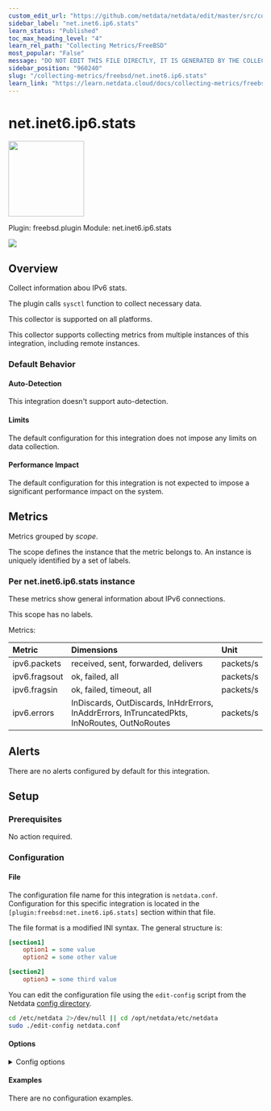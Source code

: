 ```yaml
---
custom_edit_url: "https://github.com/netdata/netdata/edit/master/src/collectors/freebsd.plugin/metadata.yaml"
sidebar_label: "net.inet6.ip6.stats"
learn_status: "Published"
toc_max_heading_level: "4"
learn_rel_path: "Collecting Metrics/FreeBSD"
most_popular: "False"
message: "DO NOT EDIT THIS FILE DIRECTLY, IT IS GENERATED BY THE COLLECTOR'S metadata.yaml FILE"
sidebar_position: "960240"
slug: "/collecting-metrics/freebsd/net.inet6.ip6.stats"
learn_link: "https://learn.netdata.cloud/docs/collecting-metrics/freebsd/net.inet6.ip6.stats"
---
```



# net.inet6.ip6.stats


<img src="https://netdata.cloud/img/network.svg" width="150"/>


Plugin: freebsd.plugin
Module: net.inet6.ip6.stats

<img src="https://img.shields.io/badge/maintained%20by-Netdata-%2300ab44" />

## Overview

Collect information abou IPv6 stats.

The plugin calls `sysctl` function to collect necessary data.

This collector is supported on all platforms.

This collector supports collecting metrics from multiple instances of this integration, including remote instances.


### Default Behavior

#### Auto-Detection

This integration doesn't support auto-detection.

#### Limits

The default configuration for this integration does not impose any limits on data collection.

#### Performance Impact

The default configuration for this integration is not expected to impose a significant performance impact on the system.


## Metrics

Metrics grouped by *scope*.

The scope defines the instance that the metric belongs to. An instance is uniquely identified by a set of labels.



### Per net.inet6.ip6.stats instance

These metrics show general information about IPv6 connections.

This scope has no labels.

Metrics:

| Metric | Dimensions | Unit |
|:------|:----------|:----|
| ipv6.packets | received, sent, forwarded, delivers | packets/s |
| ipv6.fragsout | ok, failed, all | packets/s |
| ipv6.fragsin | ok, failed, timeout, all | packets/s |
| ipv6.errors | InDiscards, OutDiscards, InHdrErrors, InAddrErrors, InTruncatedPkts, InNoRoutes, OutNoRoutes | packets/s |



## Alerts

There are no alerts configured by default for this integration.


## Setup

### Prerequisites

No action required.

### Configuration

#### File

The configuration file name for this integration is `netdata.conf`.
Configuration for this specific integration is located in the `[plugin:freebsd:net.inet6.ip6.stats]` section within that file.

The file format is a modified INI syntax. The general structure is:

```ini
[section1]
    option1 = some value
    option2 = some other value

[section2]
    option3 = some third value
```
You can edit the configuration file using the `edit-config` script from the
Netdata [config directory](/docs/netdata-agent/configuration#the-netdata-config-directory).

```bash
cd /etc/netdata 2>/dev/null || cd /opt/netdata/etc/netdata
sudo ./edit-config netdata.conf
```
#### Options



<details><summary>Config options</summary>

| Name | Description | Default | Required |
|:----|:-----------|:-------|:--------:|
| ipv6 packets | Enable or disable ipv6 packet metric. | auto | no |
| ipv6 fragments sent | Enable or disable ipv6 fragments sent metric. | auto | no |
| ipv6 fragments assembly | Enable or disable ipv6 fragments assembly metric. | auto | no |
| ipv6 errors | Enable or disable ipv6 errors metric. | auto | no |

</details>

#### Examples
There are no configuration examples.



